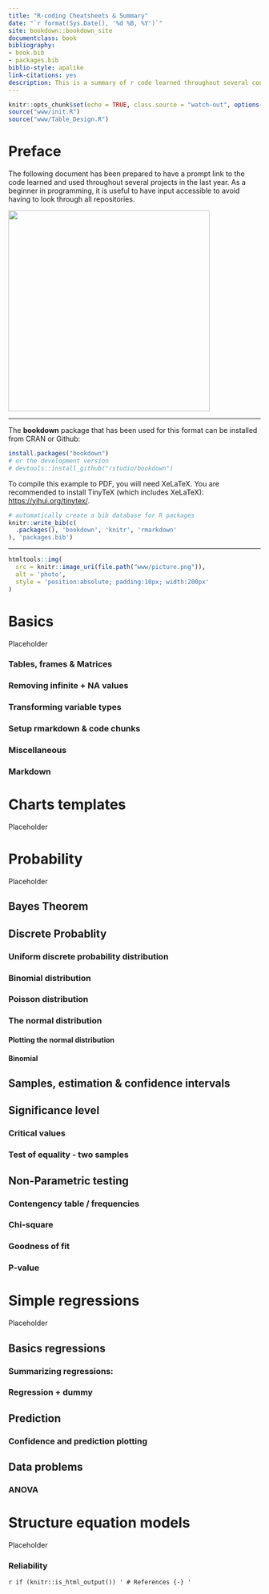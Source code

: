 ```yaml
---
title: "R-coding Cheatsheets & Summary"
date: "`r format(Sys.Date(), '%d %B, %Y')`"
site: bookdown::bookdown_site
documentclass: book
bibliography:
- book.bib
- packages.bib
biblio-style: apalike
link-citations: yes
description: This is a summary of r code learned throughout several courses of my master in management.
---
```


```r
knitr::opts_chunk$set(echo = TRUE, class.source = "watch-out", options(scipen=999), out.width = "100%", comment = "", warning=FALSE) 
source("www/init.R")
source("www/Table_Design.R")
```

# Preface {.unnumbered}

The following document has been prepared to have a prompt link to the code learned and used throughout several projects in the last year. As a beginner in programming, it is useful to have input accessible to avoid having to look through all repositories.

![](MIT-Coding-Brain-01-press_0.jpeg){width="402"}

------------------------------------------------------------------------

The **bookdown** package that has been used for this format can be installed from CRAN or Github:

```r
install.packages("bookdown")
# or the development version
# devtools::install_github("rstudio/bookdown")
```

To compile this example to PDF, you will need XeLaTeX. You are recommended to install TinyTeX (which includes XeLaTeX): <https://yihui.org/tinytex/>.

```r
# automatically create a bib database for R packages
knitr::write_bib(c(
  .packages(), 'bookdown', 'knitr', 'rmarkdown'
), 'packages.bib')
```

------------------------------------------------------------------------

```r
htmltools::img(
  src = knitr::image_uri(file.path("www/picture.png")), 
  alt = 'photo', 
  style = 'position:absolute; padding:10px; width:200px'
)
```

<!--chapter:end:index.Rmd-->


# Basics

Placeholder


### Tables, frames & Matrices
### Removing infinite + NA values
### Transforming variable types
### Setup rmarkdown & code chunks
### Miscellaneous
### Markdown

<!--chapter:end:01-Basics.Rmd-->


# Charts templates

Placeholder



<!--chapter:end:02-Charts.Rmd-->


# Probability

Placeholder


## Bayes Theorem
## Discrete Probablity
### Uniform discrete probability distribution
### Binomial distribution
### Poisson distribution
### The normal distribution
#### Plotting the normal distribution
#### Binomial
## Samples, estimation & confidence intervals
## Significance level
### Critical values
### Test of equality - two samples
## Non-Parametric testing
### Contengency table / frequencies
### Chi-square
### Goodness of fit
### P-value

<!--chapter:end:03-Probability.Rmd-->


# Simple regressions

Placeholder


## Basics regressions
### Summarizing regressions:
### Regression + dummy
## Prediction  
### Confidence and prediction plotting
## Data problems
### ANOVA

<!--chapter:end:04-Simpleregressions.Rmd-->


# Structure equation models

Placeholder


### Reliability

<!--chapter:end:05-SEM.Rmd-->

`r if (knitr::is_html_output()) '
# References {-}
'`

<!--chapter:end:07-references.Rmd-->

